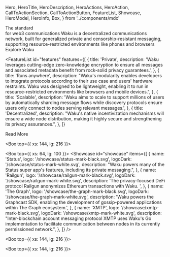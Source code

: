   Hero,
  HeroTitle,
  HeroDescription,
  HeroActions,
  HeroAction,
  CallToActionSection,
  CallToActionButton,
  FeatureList,
  Showcase,
  HeroModel,
  HeroInfo,
  Box,
} from '../components/mdx'

<Hero size="large">
  <HeroInfo>
    <HeroTitle>The standard <br/>for web3 communications</HeroTitle>
    <HeroDescription>
      Waku is a decentralized communications network, built for generalized private and censorship-resistant messaging, supporting resource-restricted environments like phones and browsers
    </HeroDescription>
    <HeroActions>
      <HeroAction variant="filled" href="https://docs.waku.org" target="_blank">
        Explore Waku
      </HeroAction>
    </HeroActions>
  </HeroInfo>
  <HeroModel
    modelId={'atlas'}
    mode={'abstract'}
    rotateSpeed={0.04}
    startY={'bottom'}
    asciiConfig={{
      characters: ' + ^ ^%%%0 -a @@@ ###',
    }}
  />
</Hero>

<FeatureList
  id="features"
  features={[
    {
      title: 'Private',
      description:
        'Waku leverages cutting-edge zero-knowledge encryption to ensure all messages and associated metadata benefit from rock-solid privacy guarantees.',
    },
    {
      title: 'Runs anywhere',
      description:
        "Waku's modularity enables developers to integrate protocols according to their use case and users' hardware restraints. Waku was designed to be lightweight, enabling it to run in resource-restricted environments like browsers and mobile devices.",
    },
    {
      title: 'Scalable',
      description:
        'Waku aims to scale to support millions of users by automatically sharding message flows while discovery protocols ensure users only connect to nodes serving relevant messages.',
    },
    {
      title: 'Decentralized',
      description:
        "Waku's native incentivization mechanisms will ensure a wide node distribution, making it highly secure and strengthening its privacy assurances.",
    },
  ]}
>
  <CallToActionButton variant="outlined" href="/about/architect" target="_self">
    Read More
  </CallToActionButton>
</FeatureList>

<Box top={{ xs: 144, lg: 216 }}>
  <CallToActionSection
    title="Used by"
    columns={2}
    description="Waku is part of the Logos Collective's tech stack. Logos builds shared public infrastructure to provide trust-minimized, corruption-resistant governing services and social institutions to underserved citizens."
    label="Fully decentralize your DApp"
    href="https://github.com/waku-org"
  />
</Box>

<Box top={{ xs: 64, lg: 100 }}>
  <Showcase
    id="showcase"
    items={[
      {
        name: 'Status',
        logo: '/showcase/status-mark-black.svg',
        logoDark: '/showcase/status-mark-white.svg',
        description:
          "Waku powers many of the Status super app's features, including its private messaging.",
      },
      {
        name: 'Railgun',
        logo: '/showcase/railgun-mark-black.svg',
        logoDark: '/showcase/railgun-mark-white.svg',
        description:
          'The privacy-focused DeFi protocol Railgun anonymizes Ethereum transactions with Waku. ',
      },
      {
        name: 'The Graph',
        logo: '/showcase/the-graph-mark-black.svg',
        logoDark: '/showcase/the-graph-mark-white.svg',
        description:
          'Waku powers the Graphcast SDK, enabling the development of gossip-powered applications within The Graph ecosystem.',
      },
      {
        name: 'XMTP',
        logo: '/showcase/xmtp-mark-black.svg',
        logoDark: '/showcase/xmtp-mark-white.svg',
        description:
          "Inter-blockchain account messaging protocol XMTP uses Waku's Go implementation to facilitate communication between nodes in its currently permissioned network.",
      },
    ]}
  />
</Box>

<Box top={{ xs: 144, lg: 216 }}>
  <CallToActionSection
    title="Contributors"
    columns={1}
    description="Waku is built and maintained by a global team of experienced and driven software developers and researchers that share a passion for privacy and decentralized technologies."
    label="Read more"
    href="/about/team"
    target="_self"
  />
</Box>

<Box top={{ xs: 144, lg: 216 }}>
  <CallToActionSection
    title="Development roadmap"
    description="Waku has the ambitious goal of attracting and supporting millions of simultaneous users, truly serving as the communications standard across web3. Our development roadmap focuses on achieving secure scalability before implementing incentivization mechanisms needed to sustain Waku."
    label="Read more"
    href="/about/roadmap"
    target="_self"
  />
</Box>
